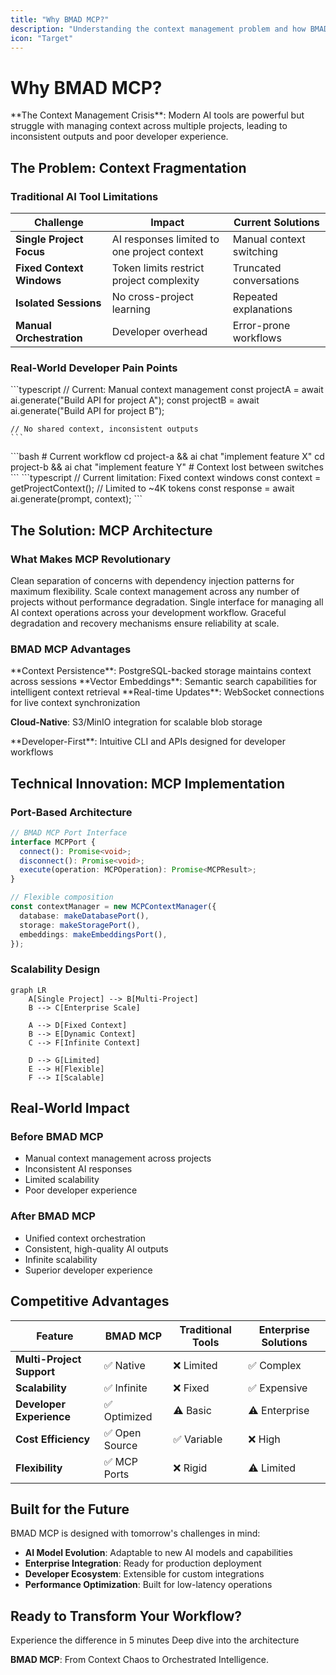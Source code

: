 ```yaml
---
title: "Why BMAD MCP?"
description: "Understanding the context management problem and how BMAD MCP provides the ultimate solution."
icon: "Target"
---
```


# Why BMAD MCP?

<Warning>
  **The Context Management Crisis**: Modern AI tools are powerful but struggle
  with managing context across multiple projects, leading to inconsistent
  outputs and poor developer experience.
</Warning>

## The Problem: Context Fragmentation

### Traditional AI Tool Limitations

| Challenge                 | Impact                                      | Current Solutions        |
| ------------------------- | ------------------------------------------- | ------------------------ |
| **Single Project Focus**  | AI responses limited to one project context | Manual context switching |
| **Fixed Context Windows** | Token limits restrict project complexity    | Truncated conversations  |
| **Isolated Sessions**     | No cross-project learning                   | Repeated explanations    |
| **Manual Orchestration**  | Developer overhead                          | Error-prone workflows    |

### Real-World Developer Pain Points

<Tabs>
  <Tab title="Multi-Project Development">
    ```typescript
    // Current: Manual context management
    const projectA = await ai.generate("Build API for project A");
    const projectB = await ai.generate("Build API for project B");

    // No shared context, inconsistent outputs
    ```

  </Tab>

<Tab title="Context Switching">
  ```bash # Current workflow cd project-a && ai chat "implement feature X" cd
  project-b && ai chat "implement feature Y" # Context lost between switches ```
</Tab>

  <Tab title="Large Codebases">
    ```typescript
    // Current limitation: Fixed context windows
    const context = getProjectContext(); // Limited to ~4K tokens
    const response = await ai.generate(prompt, context);
    ```
  </Tab>
</Tabs>

## The Solution: MCP Architecture

### What Makes MCP Revolutionary

<CardGroup cols={2}>
  <Card title="Port-Based Design" icon="Network">
    Clean separation of concerns with dependency injection patterns for maximum
    flexibility.
  </Card>
  <Card title="Infinite Scalability" icon="Zap">
    Scale context management across any number of projects without performance
    degradation.
  </Card>
  <Card title="Unified Orchestration" icon="Target">
    Single interface for managing all AI context operations across your
    development workflow.
  </Card>
  <Card title="Robust Error Handling" icon="Shield">
    Graceful degradation and recovery mechanisms ensure reliability at scale.
  </Card>
</CardGroup>

### BMAD MCP Advantages

<Check>
  **Context Persistence**: PostgreSQL-backed storage maintains context across
  sessions
</Check>

<Check>
  **Vector Embeddings**: Semantic search capabilities for intelligent context
  retrieval
</Check>

<Check>
  **Real-time Updates**: WebSocket connections for live context synchronization
</Check>

<Check>**Cloud-Native**: S3/MinIO integration for scalable blob storage</Check>

<Check>
  **Developer-First**: Intuitive CLI and APIs designed for developer workflows
</Check>

## Technical Innovation: MCP Implementation

### Port-Based Architecture

```typescript
// BMAD MCP Port Interface
interface MCPPort {
  connect(): Promise<void>;
  disconnect(): Promise<void>;
  execute(operation: MCPOperation): Promise<MCPResult>;
}

// Flexible composition
const contextManager = new MCPContextManager({
  database: makeDatabasePort(),
  storage: makeStoragePort(),
  embeddings: makeEmbeddingsPort(),
});
```

### Scalability Design

```mermaid
graph LR
    A[Single Project] --> B[Multi-Project]
    B --> C[Enterprise Scale]

    A --> D[Fixed Context]
    B --> E[Dynamic Context]
    C --> F[Infinite Context]

    D --> G[Limited]
    E --> H[Flexible]
    F --> I[Scalable]
```

## Real-World Impact

### Before BMAD MCP

- Manual context management across projects
- Inconsistent AI responses
- Limited scalability
- Poor developer experience

### After BMAD MCP

- Unified context orchestration
- Consistent, high-quality AI outputs
- Infinite scalability
- Superior developer experience

## Competitive Advantages

| Feature                   | BMAD MCP       | Traditional Tools | Enterprise Solutions |
| ------------------------- | -------------- | ----------------- | -------------------- |
| **Multi-Project Support** | ✅ Native      | ❌ Limited        | ✅ Complex           |
| **Scalability**           | ✅ Infinite    | ❌ Fixed          | ✅ Expensive         |
| **Developer Experience**  | ✅ Optimized   | ⚠️ Basic          | ⚠️ Enterprise        |
| **Cost Efficiency**       | ✅ Open Source | ✅ Variable       | ❌ High              |
| **Flexibility**           | ✅ MCP Ports   | ❌ Rigid          | ⚠️ Limited           |

## Built for the Future

BMAD MCP is designed with tomorrow's challenges in mind:

- **AI Model Evolution**: Adaptable to new AI models and capabilities
- **Enterprise Integration**: Ready for production deployment
- **Developer Ecosystem**: Extensible for custom integrations
- **Performance Optimization**: Built for low-latency operations

## Ready to Transform Your Workflow?

<CardGroup cols={2}>
  <Card title="🚀 Try It Now" icon="Rocket" href="/quick-start">
    Experience the difference in 5 minutes
  </Card>
  <Card title="📖 Learn More" icon="Book" href="/architecture">
    Deep dive into the architecture
  </Card>
</CardGroup>

**BMAD MCP**: From Context Chaos to Orchestrated Intelligence.
